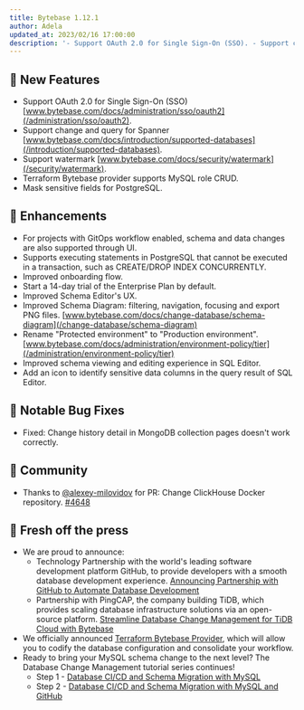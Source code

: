 ```yaml
---
title: Bytebase 1.12.1
author: Adela
updated_at: 2023/02/16 17:00:00
description: '- Support OAuth 2.0 for Single Sign-On (SSO). - Support change and query for Spanner. - Support watermark. - Mask sensitive fields for PostgreSQL '
---
```


## 🚀 New Features

- Support OAuth 2.0 for Single Sign-On (SSO) [www.bytebase.com/docs/administration/sso/oauth2](/administration/sso/oauth2).
- Support change and query for Spanner [www.bytebase.com/docs/introduction/supported-databases](/introduction/supported-databases).
- Support watermark [www.bytebase.com/docs/security/watermark](/security/watermark).
- Terraform Bytebase provider supports MySQL role CRUD.
- Mask sensitive fields for PostgreSQL.

## 🎄 Enhancements

- For projects with GitOps workflow enabled, schema and data changes are also supported through UI.
- Supports executing statements in PostgreSQL that cannot be executed in a transaction, such as CREATE/DROP INDEX CONCURRENTLY.
- Improved onboarding flow.
- Start a 14-day trial of the Enterprise Plan by default.
- Improved Schema Editor's UX.
- Improved Schema Diagram: filtering, navigation, focusing and export PNG files. [www.bytebase.com/docs/change-database/schema-diagram](/change-database/schema-diagram)
- Rename "Protected environment" to "Production environment". [www.bytebase.com/docs/administration/environment-policy/tier](/administration/environment-policy/tier)
- Improved schema viewing and editing experience in SQL Editor.
- Add an icon to identify sensitive data columns in the query result of SQL Editor.

## 🐞 Notable Bug Fixes

- Fixed: Change history detail in MongoDB collection pages doesn't work correctly.

## 🎠 Community

- Thanks to [@alexey-milovidov](https://github.com/alexey-milovidov) for PR: Change ClickHouse Docker repository. [\#4648](https://github.com/bytebase/bytebase/pull/4648)

## 📰 Fresh off the press

- We are proud to announce:
  - Technology Partnership with the world's leading software development platform GitHub, to provide developers with a smooth database development experience. [Announcing Partnership with GitHub to Automate Database Development](/blog/bytebase-github-technology-partner)
  - Partnership with PingCAP, the company building TiDB, which provides scaling database infrastructure solutions via an open-source platform. [Streamline Database Change Management for TiDB Cloud with Bytebase](/blog/streamline-database-change-management-for-tidb-cloud-with-bytebase)
- We officially announced [Terraform Bytebase Provider](/blog/introducing-terraform-bytebase-provider), which will allow you to codify the database configuration and consolidate your workflow.
- Ready to bring your MySQL schema change to the next level? The Database Change Management tutorial series continues!
  - Step 1 - [Database CI/CD and Schema Migration with MySQL](/tutorials/database-change-management-with-mysql)
  - Step 2 - [Database CI/CD and Schema Migration with MySQL and GitHub](/tutorials/database-change-management-with-mysql-and-github)

<InstallUpgrade />

